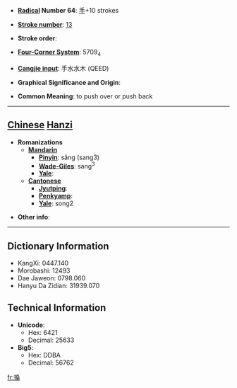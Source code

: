 * '''[[Wiktionary:Chinese radical index| Radical]] Number 64''': [[Wiktionary:Chinese radical index 手|手]]+10 strokes

* '''[[Wiktionary:Chinese total strokes index|Stroke number]]''': [[Wiktionary:Chinese total strokes index 13|13]]

* '''Stroke order''': 

* '''[[Wiktionary:Chinese four corner index|Four-Corner System]]''': 5709<sub>4</sub>

* '''[[Wiktionary:Chinese Cangjie index|Cangjie input]]''': 手水水木 (QEED)

* '''Graphical Significance and Origin''': 

* '''Common Meaning''': to push over or push back

----

== [[Chinese]] [[Hanzi]] ==

* '''Romanizations'''
** '''[[Mandarin]]'''
*** '''[[Pinyin]]''': sǎng (sang3)
*** '''[[Wade-Giles]]''': sang<sup>3</sup>
*** '''[[Yale]]''': 
** '''[[Cantonese]]'''
*** '''[[Jyutping]]''':
*** '''[[Penkyamp]]''': 
*** '''[[Yale]]''': song2

* '''Other info''': 

----

== Dictionary Information ==

* KangXi: 0447.140
* Morobashi: 12493
* Dae Jaweon: 0798.060
* Hanyu Da Zidian: 31939.070

== Technical Information ==

* '''Unicode''':
** Hex: 6421
** Decimal: 25633
* '''Big5''':
** Hex: DDBA
** Decimal: 56762

[[fr:搡]]